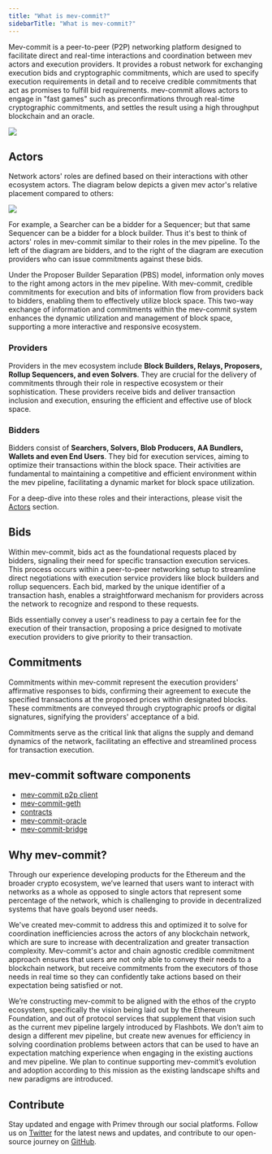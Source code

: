 ```yaml
---
title: "What is mev-commit?"
sidebarTitle: "What is mev-commit?"
---
```


Mev-commit is a peer-to-peer (P2P) networking platform designed to facilitate direct and real-time interactions and coordination between mev actors and execution providers. It provides a robust network for exchanging execution bids and cryptographic commitments, which are used to specify execution requirements in detail and to receive credible commitments that act as promises to fulfill bid requirements. mev-commit allows actors to engage in "fast games" such as preconfirmations through real-time cryptographic commitments, and settles the result using a high throughput blockchain and an oracle.

<Frame>
  <img src="/images/mev-commit.png" />
</Frame>

## Actors

Network actors' roles are defined based on their interactions with other ecosystem actors. The diagram below depicts a given mev actor's relative placement compared to others:

<Frame>
  <img src="/images/supply-chain.png" />
</Frame>

For example, a Searcher can be a bidder for a Sequencer; but that same Sequencer can be a bidder for a block builder. Thus it's best to think of actors' roles in mev-commit similar to their roles in the mev pipeline. To the left of the diagram are bidders, and to the right of the diagram are execution providers who can issue commitments against these bids.

Under the Proposer Builder Separation (PBS) model, information only moves to the right among actors in the mev pipeline. With mev-commit, credible commitments for execution and bits of information flow from providers back to bidders, enabling them to effectively utilize block space. This two-way exchange of information and commitments within the mev-commit system enhances the dynamic utilization and management of block space, supporting a more interactive and responsive ecosystem.

### **Providers**

Providers in the mev ecosystem include **Block Builders, Relays, Proposers, Rollup Sequencers, and even Solvers**. They are crucial for the delivery of commitments through their role in respective ecosystem or their sophistication. These providers receive bids and deliver transaction inclusion and execution, ensuring the efficient and effective use of block space.

### **Bidders**

Bidders consist of **Searchers, Solvers, Blob Producers, AA Bundlers, Wallets and even End Users**. They bid for execution services, aiming to optimize their transactions within the block space. Their activities are fundamental to maintaining a competitive and efficient environment within the mev pipeline, facilitating a dynamic market for block space utilization.

For a deep-dive into these roles and their interactions, please visit the [Actors](/concepts/actors) section.

## Bids

Within mev-commit, bids act as the foundational requests placed by bidders, signaling their need for specific transaction execution services. This process occurs within a peer-to-peer networking setup to streamline direct negotiations with execution service providers like block builders and rollup sequencers. Each bid, marked by the unique identifier of a transaction hash, enables a straightforward mechanism for providers across the network to recognize and respond to these requests.&#x20;

Bids essentially convey a user's readiness to pay a certain fee for the execution of their transaction, proposing a price designed to motivate execution providers to give priority to their transaction.&#x20;

## Commitments

Commitments within mev-commit represent the execution providers' affirmative responses to bids, confirming their agreement to execute the specified transactions at the proposed prices within designated blocks. These commitments are conveyed through cryptographic proofs or digital signatures, signifying the providers' acceptance of a bid.

Commitments serve as the critical link that aligns the supply and demand dynamics of the network, facilitating an effective and streamlined process for transaction execution.&#x20;

## mev-commit software components

- [mev-commit p2p client](https://github.com/primev/mev-commit/tree/main/p2p)
- [mev-commit-geth](https://github.com/primev/mev-commit-geth)
- [contracts](https://github.com/primev/mev-commit/tree/main/contracts)
- [mev-commit-oracle](https://github.com/primev/mev-commit/tree/main/oracle)
- [mev-commit-bridge](https://github.com/primev/mev-commit/tree/main/bridge)

## Why mev-commit?

Through our experience developing products for the Ethereum and the broader crypto ecosystem, we’ve learned that users want to interact with networks as a whole as opposed to single actors that represent some percentage of the network, which is challenging to provide in decentralized systems that have goals beyond user needs.

We've created mev-commit to address this and optimized it to solve for coordination inefficiencies across the actors of any blockchain network, which are sure to increase with decentralization and greater transaction complexity. Mev-commit's actor and chain agnostic credible commitment approach ensures that users are not only able to convey their needs to a blockchain network, but receive commitments from the executors of those needs in real time so they can confidently take actions based on their expectation being satisfied or not.

We’re constructing mev-commit to be aligned with the ethos of the crypto ecosystem, specifically the vision being laid out by the Ethereum Foundation, and out of protocol services that supplement that vision such as the current mev pipeline largely introduced by Flashbots. We don’t aim to design a different mev pipeline, but create new avenues for efficiency in solving coordination problems between actors that can be used to have an expectation matching experience when engaging in the existing auctions and mev pipeline. We plan to continue supporting mev-commit’s evolution and adoption according to this mission as the existing landscape shifts and new paradigms are introduced.

## Contribute

Stay updated and engage with Primev through our social platforms. Follow us on [Twitter](https://twitter.com/primev_xyz) for the latest news and updates, and contribute to our open-source journey on [GitHub](https://github.com/primev/).
